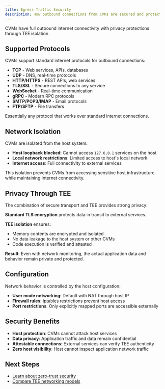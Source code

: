 ```yaml
---
title: Egress Traffic Security
description: How outbound connections from CVMs are secured and protected
---
```


CVMs have full outbound internet connectivity with privacy protections through TEE isolation.

## Supported Protocols

CVMs support standard internet protocols for outbound connections:
- **TCP** - Web services, APIs, databases
- **UDP** - DNS, real-time protocols  
- **HTTP/HTTPS** - REST APIs, web services
- **TLS/SSL** - Secure connections to any service
- **WebSocket** - Real-time communication
- **gRPC** - Modern RPC protocols
- **SMTP/POP3/IMAP** - Email protocols
- **FTP/SFTP** - File transfers

Essentially any protocol that works over standard internet connections.

## Network Isolation

CVMs are isolated from the host system:
- **Host loopback blocked**: Cannot access `127.0.0.1` services on the host
- **Local network restrictions**: Limited access to host's local network
- **Internet access**: Full connectivity to external services

This isolation prevents CVMs from accessing sensitive host infrastructure while maintaining internet connectivity.

## Privacy Through TEE

The combination of secure transport and TEE provides strong privacy:

**Standard TLS encryption** protects data in transit to external services.

**TEE isolation** ensures:
- Memory contents are encrypted and isolated
- No data leakage to the host system or other CVMs
- Code execution is verified and attested

**Result**: Even with network monitoring, the actual application data and behavior remain private and protected.

## Configuration

Network behavior is controlled by the host configuration:
- **User mode networking**: Default with NAT through host IP
- **Firewall rules**: iptables restrictions prevent host access
- **Port restrictions**: Only explicitly mapped ports are accessible externally

## Security Benefits

- **Host protection**: CVMs cannot attack host services
- **Data privacy**: Application traffic and data remain confidential  
- **Attestable connections**: External services can verify TEE authenticity
- **Zero host visibility**: Host cannot inspect application network traffic

## Next Steps

- [Learn about zero-trust security](/phala-cloud/networking/security)
- [Compare TEE networking models](/phala-cloud/networking/tee-comparison)